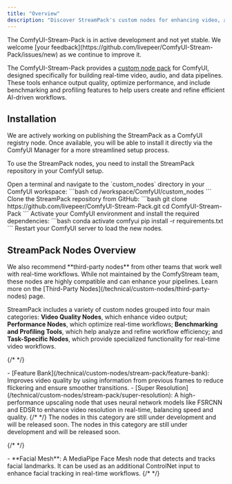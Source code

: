 ```yaml
---
title: "Overview"
description: "Discover StreamPack's custom nodes for enhancing video, audio, and data workflows with real-time performance."
---
```


<Info>
  The ComfyUI-Stream-Pack is in active development and not yet stable. We
  welcome [your
  feedback](https://github.com/livepeer/ComfyUI-Stream-Pack/issues/new) as we
  continue to improve it.
</Info>

The ComfyUI-Stream-Pack provides a [custom node pack](https://github.com/livepeer/ComfyUI-Stream-Pack) for ComfyUI, designed specifically for building real-time video, audio, and data pipelines. These tools enhance output quality, optimize performance, and include benchmarking and profiling features to help users create and refine efficient AI-driven workflows.

## Installation

<Note>
  We are actively working on publishing the StreamPack as a ComfyUI registry
  node. Once available, you will be able to install it directly via the ComfyUI
  Manager for a more streamlined setup process.
</Note>

To use the StreamPack nodes, you need to install the StreamPack repository in your ComfyUI setup.

<Steps>
  <Step title="Navigate to the custom_nodes directory">
    Open a terminal and navigate to the `custom_nodes` directory in your ComfyUI workspace:
    ```bash
    cd /workspace/ComfyUI/custom_nodes
    ```
  </Step>
  <Step title="Clone the StreamPack repository">
    Clone the StreamPack repository from GitHub:
    ```bash
    git clone https://github.com/livepeer/ComfyUI-Stream-Pack.git
    cd ComfyUI-Stream-Pack
    ```
  </Step>
  <Step title="Install dependencies">
    Activate your ComfyUI environment and install the required dependencies:
    ```bash
    conda activate comfyui
    pip install -r requirements.txt
    ```
  </Step>
  <Step title="Restart ComfyUI">
    Restart your ComfyUI server to load the new nodes.
  </Step>

</Steps>

## StreamPack Nodes Overview

<Tip>
  We also recommend **third-party nodes** from other teams that work well with
  real-time workflows. While not maintained by the ComfyStream team, these nodes
  are highly compatible and can enhance your pipelines. Learn more on the
  [Third-Party Nodes](/technical/custom-nodes/third-party-nodes) page.
</Tip>

StreamPack includes a variety of custom nodes grouped into four main categories: **Video Quality Nodes**, which enhance video output; **Performance Nodes**, which optimize real-time workflows; **Benchmarking and Profiling Tools**, which help analyze and refine workflow efficiency; and **Task-Specific Nodes**, which provide specialized functionality for real-time video workflows.

{/* <!-- prettier-ignore-start --> */}

<Accordion title="Video Quality Nodes">
  - [Feature Bank](/technical/custom-nodes/stream-pack/feature-bank): Improves video quality by using information from previous frames to reduce flickering and ensure smoother transitions.
  - [Super Resolution](/technical/custom-nodes/stream-pack/super-resolution): A high-performance upscaling node that uses neural network models like FSRCNN and EDSR to enhance video resolution in real-time, balancing speed and quality.
</Accordion>
{/* <!-- prettier-ignore-end --> */}

<Accordion title="Performance Nodes">
  <Note>
    The nodes in this category are still under development and will be released
    soon.
  </Note>
</Accordion>

<Accordion title="Benchmarking and Profiling Tools">
  <Note>
    The nodes in this category are still under development and will be released
    soon.
  </Note>
</Accordion>

{/* <!-- prettier-ignore-start --> */}

<Accordion title="Task-Specific Nodes">
  - **Facial Mesh**: A MediaPipe Face Mesh node that detects and tracks facial landmarks. It can be used as an additional ControlNet input to enhance facial tracking in real-time workflows.
</Accordion>
{/* <!-- prettier-ignore-end --> */}
